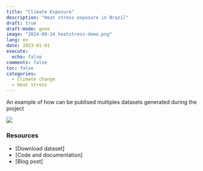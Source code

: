 ```yaml
---
title: "Climate Exposure"
description: "Heat stress exposure in Brazil"
draft: true
draft-mode: gone
image: "2024-09-24_heatstress-demo.png"
lang: en
date: 2023-01-01
execute:
  echo: false
comments: false
toc: false
categories:
  - Climate change
  - Heat stress
---
```


An example of how can be publised multiples datasets generated during the project

[![](2024-09-24_heatstress-demo.png)]{fig-align="center" width="100%"}



### Resources

- [Download dataset]
- [Code and documentation]
- [Blog post]
